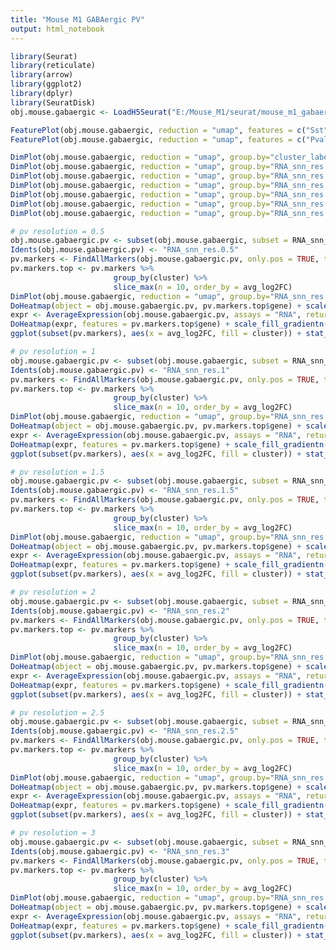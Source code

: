 ```yaml
---
title: "Mouse M1 GABAergic PV"
output: html_notebook
---
```


```r

library(Seurat)
library(reticulate)
library(arrow)
library(ggplot2)
library(dplyr)
library(SeuratDisk)
obj.mouse.gabaergic <- LoadH5Seurat("E:/Mouse_M1/seurat/mouse_m1_gabaergic.h5Seurat")

```


```r

FeaturePlot(obj.mouse.gabaergic, reduction = "umap", features = c("Sst")) + xlim(-15, 15) + ylim(-15, 15) + coord_equal()
FeaturePlot(obj.mouse.gabaergic, reduction = "umap", features = c("Pvalb")) + xlim(-15, 15) + ylim(-15, 15) + coord_equal()

```


```r

DimPlot(obj.mouse.gabaergic, reduction = "umap", group.by="cluster_label", label = TRUE, label.size = 2, raster = FALSE) + NoLegend() + xlim(-15, 15) + ylim(-15, 15) + coord_equal()
DimPlot(obj.mouse.gabaergic, reduction = "umap", group.by="RNA_snn_res.0.5", label = TRUE, raster = FALSE) + NoLegend() + xlim(-15, 15) + ylim(-15, 15) + coord_equal()
DimPlot(obj.mouse.gabaergic, reduction = "umap", group.by="RNA_snn_res.1", label = TRUE, raster = FALSE) + NoLegend() + xlim(-15, 15) + ylim(-15, 15) + coord_equal()
DimPlot(obj.mouse.gabaergic, reduction = "umap", group.by="RNA_snn_res.1.5", label = TRUE, raster = FALSE) + NoLegend() + xlim(-15, 15) + ylim(-15, 15) + coord_equal()
DimPlot(obj.mouse.gabaergic, reduction = "umap", group.by="RNA_snn_res.2", label = TRUE, raster = FALSE) + NoLegend() + xlim(-15, 15) + ylim(-15, 15) + coord_equal()
DimPlot(obj.mouse.gabaergic, reduction = "umap", group.by="RNA_snn_res.2.5", label = TRUE, raster = FALSE) + NoLegend() + xlim(-15, 15) + ylim(-15, 15) + coord_equal()
DimPlot(obj.mouse.gabaergic, reduction = "umap", group.by="RNA_snn_res.3", label = TRUE, raster = FALSE) + NoLegend() + xlim(-15, 15) + ylim(-15, 15) + coord_equal()

```


```r

# pv resolution = 0.5
obj.mouse.gabaergic.pv <- subset(obj.mouse.gabaergic, subset = RNA_snn_res.0.5 == c("1", "3", "8", "13", "15"))
Idents(obj.mouse.gabaergic.pv) <- "RNA_snn_res.0.5"
pv.markers <- FindAllMarkers(obj.mouse.gabaergic.pv, only.pos = TRUE, test.use = "roc")
pv.markers.top <- pv.markers %>%
                       group_by(cluster) %>%
                       slice_max(n = 10, order_by = avg_log2FC)
DimPlot(obj.mouse.gabaergic, reduction = "umap", group.by="RNA_snn_res.0.5", label = TRUE, raster = FALSE) + NoLegend() + xlim(-15, 15) + ylim(-15, 15) + coord_equal()
DoHeatmap(object = obj.mouse.gabaergic.pv, pv.markers.top$gene) + scale_fill_gradientn(colors = c("blue", "white", "red")) + theme(text = element_text(size = 8))
expr <- AverageExpression(obj.mouse.gabaergic.pv, assays = "RNA", return.seurat = TRUE, features = pv.markers.top$gene)
DoHeatmap(expr, features = pv.markers.top$gene) + scale_fill_gradientn(colors = c("blue", "white", "red")) + theme(text = element_text(size = 8))
ggplot(subset(pv.markers), aes(x = avg_log2FC, fill = cluster)) + stat_ecdf(geom = "step", aes(col = cluster))

```


```r

# pv resolution = 1
obj.mouse.gabaergic.pv <- subset(obj.mouse.gabaergic, subset = RNA_snn_res.1 == c("3", "5", "6", "9", "11", "18", "19", "23"))
Idents(obj.mouse.gabaergic.pv) <- "RNA_snn_res.1"
pv.markers <- FindAllMarkers(obj.mouse.gabaergic.pv, only.pos = TRUE, test.use = "roc")
pv.markers.top <- pv.markers %>%
                       group_by(cluster) %>%
                       slice_max(n = 10, order_by = avg_log2FC)
DimPlot(obj.mouse.gabaergic, reduction = "umap", group.by="RNA_snn_res.1", label = TRUE, raster = FALSE) + NoLegend() + xlim(-15, 15) + ylim(-15, 15) + coord_equal()
DoHeatmap(object = obj.mouse.gabaergic.pv, pv.markers.top$gene) + scale_fill_gradientn(colors = c("blue", "white", "red")) + theme(text = element_text(size = 7))
expr <- AverageExpression(obj.mouse.gabaergic.pv, assays = "RNA", return.seurat = TRUE, features = pv.markers.top$gene)
DoHeatmap(expr, features = pv.markers.top$gene) + scale_fill_gradientn(colors = c("blue", "white", "red")) + theme(text = element_text(size = 7))
ggplot(subset(pv.markers), aes(x = avg_log2FC, fill = cluster)) + stat_ecdf(geom = "step", aes(col = cluster))

```


```r

# pv resolution = 1.5
obj.mouse.gabaergic.pv <- subset(obj.mouse.gabaergic, subset = RNA_snn_res.1.5 == c("2", "3", "4", "5", "8", "20", "21", "24"))
Idents(obj.mouse.gabaergic.pv) <- "RNA_snn_res.1.5"
pv.markers <- FindAllMarkers(obj.mouse.gabaergic.pv, only.pos = TRUE, test.use = "roc")
pv.markers.top <- pv.markers %>%
                       group_by(cluster) %>%
                       slice_max(n = 10, order_by = avg_log2FC)
DimPlot(obj.mouse.gabaergic, reduction = "umap", group.by="RNA_snn_res.1.5", label = TRUE, raster = FALSE) + NoLegend() + xlim(-15, 15) + ylim(-15, 15) + coord_equal()
DoHeatmap(object = obj.mouse.gabaergic.pv, pv.markers.top$gene) + scale_fill_gradientn(colors = c("blue", "white", "red")) + theme(text = element_text(size = 6))
expr <- AverageExpression(obj.mouse.gabaergic.pv, assays = "RNA", return.seurat = TRUE, features = pv.markers.top$gene)
DoHeatmap(expr, features = pv.markers.top$gene) + scale_fill_gradientn(colors = c("blue", "white", "red")) + theme(text = element_text(size = 6))
ggplot(subset(pv.markers), aes(x = avg_log2FC, fill = cluster)) + stat_ecdf(geom = "step", aes(col = cluster))

```


```r

# pv resolution = 2
obj.mouse.gabaergic.pv <- subset(obj.mouse.gabaergic, subset = RNA_snn_res.2 == c("2", "3", "4", "7", "10", "17", "21", "22", "26"))
Idents(obj.mouse.gabaergic.pv) <- "RNA_snn_res.2"
pv.markers <- FindAllMarkers(obj.mouse.gabaergic.pv, only.pos = TRUE, test.use = "roc")
pv.markers.top <- pv.markers %>%
                       group_by(cluster) %>%
                       slice_max(n = 10, order_by = avg_log2FC)
DimPlot(obj.mouse.gabaergic, reduction = "umap", group.by="RNA_snn_res.2", label = TRUE, raster = FALSE) + NoLegend() + xlim(-15, 15) + ylim(-15, 15) + coord_equal()
DoHeatmap(object = obj.mouse.gabaergic.pv, pv.markers.top$gene) + scale_fill_gradientn(colors = c("blue", "white", "red")) + theme(text = element_text(size = 5))
expr <- AverageExpression(obj.mouse.gabaergic.pv, assays = "RNA", return.seurat = TRUE, features = pv.markers.top$gene)
DoHeatmap(expr, features = pv.markers.top$gene) + scale_fill_gradientn(colors = c("blue", "white", "red")) + theme(text = element_text(size = 5))
ggplot(subset(pv.markers), aes(x = avg_log2FC, fill = cluster)) + stat_ecdf(geom = "step", aes(col = cluster))

```


```r

# pv resolution = 2.5
obj.mouse.gabaergic.pv <- subset(obj.mouse.gabaergic, subset = RNA_snn_res.2.5 == c("5", "7", "8", "9", "10", "16", "19", "21", "23", "24", "27", "31"))
Idents(obj.mouse.gabaergic.pv) <- "RNA_snn_res.2.5"
pv.markers <- FindAllMarkers(obj.mouse.gabaergic.pv, only.pos = TRUE, test.use = "roc")
pv.markers.top <- pv.markers %>%
                       group_by(cluster) %>%
                       slice_max(n = 10, order_by = avg_log2FC)
DimPlot(obj.mouse.gabaergic, reduction = "umap", group.by="RNA_snn_res.2.5", label = TRUE, raster = FALSE) + NoLegend() + xlim(-15, 15) + ylim(-15, 15) + coord_equal()
DoHeatmap(object = obj.mouse.gabaergic.pv, pv.markers.top$gene) + scale_fill_gradientn(colors = c("blue", "white", "red")) + theme(text = element_text(size = 4))
expr <- AverageExpression(obj.mouse.gabaergic.pv, assays = "RNA", return.seurat = TRUE, features = pv.markers.top$gene)
DoHeatmap(expr, features = pv.markers.top$gene) + scale_fill_gradientn(colors = c("blue", "white", "red")) + theme(text = element_text(size = 4))
ggplot(subset(pv.markers), aes(x = avg_log2FC, fill = cluster)) + stat_ecdf(geom = "step", aes(col = cluster))

```


```r

# pv resolution = 3
obj.mouse.gabaergic.pv <- subset(obj.mouse.gabaergic, subset = RNA_snn_res.3 == c("5", "6", "7", "8", "13", "17", "21", "22", "24", "25", "28", "30", "34"))
Idents(obj.mouse.gabaergic.pv) <- "RNA_snn_res.3"
pv.markers <- FindAllMarkers(obj.mouse.gabaergic.pv, only.pos = TRUE, test.use = "roc")
pv.markers.top <- pv.markers %>%
                       group_by(cluster) %>%
                       slice_max(n = 10, order_by = avg_log2FC)
DimPlot(obj.mouse.gabaergic, reduction = "umap", group.by="RNA_snn_res.3", label = TRUE, raster = FALSE) + NoLegend() + xlim(-15, 15) + ylim(-15, 15) + coord_equal()
DoHeatmap(object = obj.mouse.gabaergic.pv, pv.markers.top$gene) + scale_fill_gradientn(colors = c("blue", "white", "red")) + theme(text = element_text(size = 4))
expr <- AverageExpression(obj.mouse.gabaergic.pv, assays = "RNA", return.seurat = TRUE, features = pv.markers.top$gene)
DoHeatmap(expr, features = pv.markers.top$gene) + scale_fill_gradientn(colors = c("blue", "white", "red")) + theme(text = element_text(size = 4))
ggplot(subset(pv.markers), aes(x = avg_log2FC, fill = cluster)) + stat_ecdf(geom = "step", aes(col = cluster))

```

